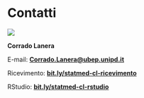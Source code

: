 # Contatti

![](img/profilo_CL.jpg)

**Corrado Lanera**

E-mail: [**Corrado.Lanera\@ubep.unipd.it**](mailto:Corrado.Lanera@ubep.unipd.it)

Ricevimento: [**bit.ly/statmed-cl-ricevimento**](https://bit.ly/statmed-cl-ricevimento)

RStudio: [**bit.ly/statmed-cl-rstudio**](https://bit.ly/statmed-cl-rstudio)
